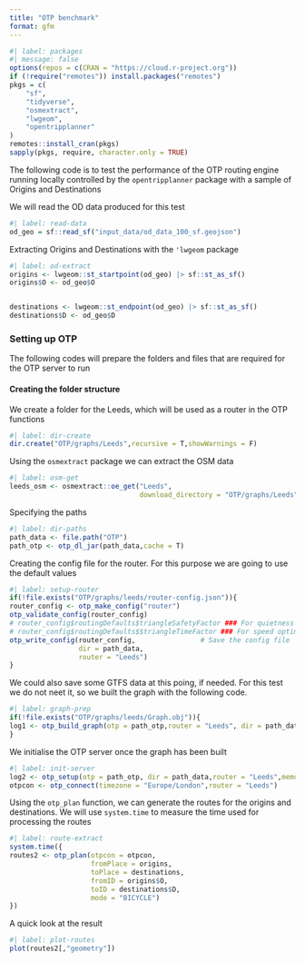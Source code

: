 ```yaml
---
title: "OTP benchmark"
format: gfm
---
```


```r
#| label: packages
#| message: false
options(repos = c(CRAN = "https://cloud.r-project.org"))
if (!require("remotes")) install.packages("remotes")
pkgs = c(
    "sf",
    "tidyverse",
    "osmextract",
    "lwgeom",
    "opentripplanner"
)
remotes::install_cran(pkgs)
sapply(pkgs, require, character.only = TRUE)
```

The following code is to test the performance of the OTP routing engine running locally controlled by the `opentripplanner` package with a sample of Origins and Destinations

We will read the OD data produced for this test
```r
#| label: read-data
od_geo = sf::read_sf("input_data/od_data_100_sf.geojson")
```

Extracting Origins and Destinations with the `'lwgeom` package

```r
#| label: od-extract
origins <- lwgeom::st_startpoint(od_geo) |> sf::st_as_sf()
origins$O <- od_geo$O


destinations <- lwgeom::st_endpoint(od_geo) |> sf::st_as_sf()
destinations$D <- od_geo$D
```


### Setting up OTP

The following codes will prepare the folders and files that are required for the OTP server to run

#### Creating the folder structure

We create a folder for the Leeds, which will be used as a router in the OTP functions
```r
#| label: dir-create
dir.create("OTP/graphs/Leeds",recursive = T,showWarnings = F)
```

Using the `osmextract` package we can extract the OSM data
```r
#| label: osm-get
leeds_osm <- osmextract::oe_get("Leeds",
                                download_directory = "OTP/graphs/Leeds")
```

Specifying the paths

```r
#| label: dir-paths
path_data <- file.path("OTP")
path_otp <- otp_dl_jar(path_data,cache = T)
```

Creating the config file for the router. For this purpose we are going to use the default values
```r
#| label: setup-router
if(!file.exists("OTP/graphs/leeds/router-config.json")){
router_config <- otp_make_config("router")
otp_validate_config(router_config)
# router_config$routingDefaults$triangleSafetyFactor ### For quietness optimisation
# router_config$routingDefaults$$triangleTimeFactor ### For speed optimisation
otp_write_config(router_config,                # Save the config file
                 dir = path_data,
                 router = "Leeds")  
}
```

We could also save some GTFS data at this poing, if needed. For this test we do not neet it, so 
we built the graph with the following code.

```r
#| label: graph-prep
if(!file.exists("OTP/graphs/leeds/Graph.obj")){
log1 <- otp_build_graph(otp = path_otp,router = "Leeds", dir = path_data,memory = 15000)
}
```

We initialise the OTP server once the graph has been built
```r
#| label: init-server
log2 <- otp_setup(otp = path_otp, dir = path_data,router = "Leeds",memory = 15e3)
otpcon <- otp_connect(timezone = "Europe/London",router = "Leeds")
```

Using the `otp_plan` function, we can generate the routes for the origins and destinations. We will use `system.time` to measure the time used for processing the routes
```r
#| label: route-extract
system.time({
routes2 <- otp_plan(otpcon = otpcon,
                    fromPlace = origins,
                    toPlace = destinations,
                    fromID = origins$O,
                    toID = destinations$D,
                    mode = "BICYCLE")
})
```

A quick look at the result

```r
#| label: plot-routes
plot(routes2[,"geometry"])
```




